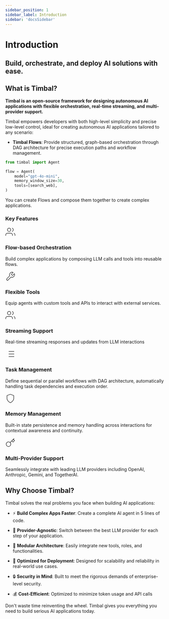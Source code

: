 ```yaml
---
sidebar_position: 1
sidebar_label: Introduction
sidebar: 'docsSidebar'
---
```



# Introduction
<h2 className="subtitle" style={{marginTop: '-17px', fontSize: '1.2rem', fontWeight: 'normal'}}>
Build, orchestrate, and deploy AI solutions with ease.
</h2>

## What is Timbal?

**Timbal is an open-source framework for designing autonomous AI applications with flexible orchestration, real-time streaming, and multi-provider support.**

Timbal empowers developers with both high-level simplicity and precise low-level control, ideal for creating autonomous AI applications tailored to any scenario:

- **Timbal Flows**: Provide structured, graph-based orchestration through DAG architecture for precise execution paths and workflow management.

```python
from timbal import Agent

flow = Agent(
    model="gpt-4o-mini",
    memory_window_size=30,
    tools=[search_web],
)
```

You can create Flows and compose them together to create complex applications.

### Key Features

<div style={{
  display: 'grid',
  gridTemplateColumns: 'repeat(3, 1fr)',
  gap: '1rem',
  margin: '2rem 0'
}}>
  <div style={{
    padding: '1.5rem',
    borderRadius: '8px',
    backgroundColor: 'var(--ifm-card-background-color)',
    border: '1px solid var(--ifm-color-emphasis-200)',
    boxShadow: '0 2px 12px rgba(0, 0, 0, 0.05)',
  }}>
    <div style={{color: '#5012cb', marginBottom: '0.5rem'}}>
      <svg xmlns="http://www.w3.org/2000/svg" width="32" height="32" viewBox="0 0 24 24" fill="none" stroke="currentColor" strokeWidth="2" strokeLinecap="round" strokeLinejoin="round"><path d="M17 21v-2a4 4 0 0 0-4-4H5a4 4 0 0 0-4 4v2"></path><circle cx="9" cy="7" r="4"></circle><path d="M23 21v-2a4 4 0 0 0-3-3.87"></path><path d="M16 3.13a4 4 0 0 1 0 7.75"></path></svg>
    </div>
    <h3 style={{fontSize: '1.3rem', marginBottom: '0.5rem', color: 'black'}}>Flow-based Orchestration</h3>
    <p style={{color: 'black', fontSize: '0.95rem', marginBottom: '0'}}>Build complex applications by composing LLM calls and tools into reusable flows.</p>
  </div>
  
  <div style={{
    padding: '1.5rem',
    borderRadius: '8px',
    backgroundColor: 'var(--ifm-card-background-color)',
    border: '1px solid var(--ifm-color-emphasis-200)',
    boxShadow: '0 2px 12px rgba(0, 0, 0, 0.05)',
  }}>
    <div style={{color: '#5012cb', marginBottom: '0.5rem'}}>
      <svg xmlns="http://www.w3.org/2000/svg" width="32" height="32" viewBox="0 0 24 24" fill="none" stroke="currentColor" strokeWidth="2" strokeLinecap="round" strokeLinejoin="round"><path d="M14.7 6.3a1 1 0 0 0 0 1.4l1.6 1.6a1 1 0 0 0 1.4 0l3.77-3.77a6 6 0 0 1-7.94 7.94l-6.91 6.91a2.12 2.12 0 0 1-3-3l6.91-6.91a6 6 0 0 1 7.94-7.94l-3.76 3.76z"></path></svg>
    </div>
    <h3 style={{fontSize: '1.3rem', marginBottom: '0.5rem', color: 'black'}}>Flexible Tools</h3>
    <p style={{color: 'black', fontSize: '0.95rem', marginBottom: '0'}}>Equip agents with custom tools and APIs to interact with external services.</p>
  </div>
  
  <div style={{
    padding: '1.5rem',
    borderRadius: '8px',
    backgroundColor: 'var(--ifm-card-background-color)',
    border: '1px solid var(--ifm-color-emphasis-200)',
    boxShadow: '0 2px 12px rgba(0, 0, 0, 0.05)',
  }}>
    <div style={{color: '#5012cb', marginBottom: '0.5rem'}}>
      <svg xmlns="http://www.w3.org/2000/svg" width="32" height="32" viewBox="0 0 24 24" fill="none" stroke="currentColor" strokeWidth="2" strokeLinecap="round" strokeLinejoin="round"><path d="M17 21v-2a4 4 0 0 0-4-4H5a4 4 0 0 0-4 4v2"></path><circle cx="9" cy="7" r="4"></circle><path d="M23 21v-2a4 4 0 0 0-3-3.87"></path><path d="M16 3.13a4 4 0 0 1 0 7.75"></path></svg>
    </div>
    <h3 style={{fontSize: '1.3rem', marginBottom: '0.5rem', color: 'black'}}>Streaming Support</h3>
    <p style={{color: 'black', fontSize: '0.95rem', marginBottom: '0'}}>Real-time streaming responses and updates from LLM interactions</p>
  </div>
  
  <div style={{
    padding: '1.5rem',
    borderRadius: '8px',
    backgroundColor: 'var(--ifm-card-background-color)',
    border: '1px solid var(--ifm-color-emphasis-200)',
    boxShadow: '0 2px 12px rgba(0, 0, 0, 0.05)',
  }}>
    <div style={{color: '#5012cb', marginBottom: '0.5rem'}}>
      <svg xmlns="http://www.w3.org/2000/svg" width="32" height="32" viewBox="0 0 24 24" fill="none" stroke="currentColor" strokeWidth="2" strokeLinecap="round" strokeLinejoin="round"><path d="M8 6h13"></path><path d="M8 12h13"></path><path d="M8 18h13"></path><path d="M3 6h.01"></path><path d="M3 12h.01"></path><path d="M3 18h.01"></path></svg>
    </div>
    <h3 style={{fontSize: '1.3rem', marginBottom: '0.5rem', color: 'black'}}>Task Management</h3>
    <p style={{color: 'black', fontSize: '0.95rem', marginBottom: '0'}}>Define sequential or parallel workflows with DAG architecture, automatically handling task dependencies and execution order.</p>
  </div>
  
  <div style={{
    padding: '1.5rem',
    borderRadius: '8px',
    backgroundColor: 'var(--ifm-card-background-color)',
    border: '1px solid var(--ifm-color-emphasis-200)',
    boxShadow: '0 2px 12px rgba(0, 0, 0, 0.05)',
  }}>
    <div style={{color: '#5012cb', marginBottom: '0.5rem'}}>
      <svg xmlns="http://www.w3.org/2000/svg" width="32" height="32" viewBox="0 0 24 24" fill="none" stroke="currentColor" strokeWidth="2" strokeLinecap="round" strokeLinejoin="round"><path d="M12 22s8-4 8-10V5l-8-3-8 3v7c0 6 8 10 8 10z"></path></svg>
    </div>
    <h3 style={{fontSize: '1.3rem', marginBottom: '0.5rem', color: 'black'}}>Memory Management</h3>
    <p style={{color: 'black', fontSize: '0.95rem', marginBottom: '0'}}>Built-in state persistence and memory handling across interactions for contextual awareness and continuity.</p>
  </div>
  
  <div style={{
    padding: '1.5rem',
    borderRadius: '8px',
    backgroundColor: 'var(--ifm-card-background-color)',
    border: '1px solid var(--ifm-color-emphasis-200)',
    boxShadow: '0 2px 12px rgba(0, 0, 0, 0.05)',
  }}>
    <div style={{color: '#5012cb', marginBottom: '0.5rem'}}>
      <svg xmlns="http://www.w3.org/2000/svg" width="32" height="32" viewBox="0 0 24 24" fill="none" stroke="currentColor" strokeWidth="2" strokeLinecap="round" strokeLinejoin="round"><path d="M21 2l-2 2m-7.61 7.61a5.5 5.5 0 1 1-7.778 7.778 5.5 5.5 0 0 1 7.777-7.777zm0 0L15.5 7.5m0 0l3 3L22 7l-3-3m-3.5 3.5L19 4"></path></svg>
    </div>
    <h3 style={{fontSize: '1.3rem', marginBottom: '0.5rem', color: 'black'}}>Multi-Provider Support</h3>
    <p style={{color: 'black', fontSize: '0.95rem', marginBottom: '0'}}>Seamlessly integrate with leading LLM providers including OpenAI, Anthropic, Gemini, and TogetherAI.</p>
  </div>
</div>

## Why Choose Timbal?

Timbal solves the real problems you face when building AI applications:

- ⚡ **Build Complex Apps Faster**: Create a complete AI agent in 5 lines of code. 

- 🔄 **Provider-Agnostic**: Switch between the best LLM provider for each step of your application.

- 🔧 **Modular Architecture**: Easily integrate new tools, roles, and functionalities.

- 🚀 **Optimized for Deployment**: Designed for scalability and reliability in real-world use cases.

- 🔒 **Security in Mind**: Built to meet the rigorous demands of enterprise-level security.

- 💰 **Cost-Efficient**: Optimized to minimize token usage and API calls

Don't waste time reinventing the wheel. Timbal gives you everything you need to build serious AI applications today.